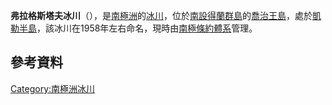 {{coord|62|5|S|58|26|W|source:GNIS|display=title}}

'''弗拉格斯塔夫冰川'''（{{lang-en|Flagstaff Glacier}}），是[[南極洲|南極洲]]的[[冰川|冰川]]，位於[[南設得蘭群島|南設得蘭群島]]的[[喬治王島|喬治王島]]，處於[[凱勒半島|凱勒半島]]，該冰川在1958年左右命名，現時由[[南極條約體系|南極條約體系]]管理。

==參考資料==
{{cite gnis | type = antarid | id = 4983| name = Flagstaff Glacier | accessdate = 2012-03-26}}

{{Antarctica-geo-stub}}
[[Category:南極洲冰川|Category:南極洲冰川]]